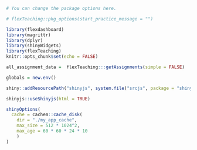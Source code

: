```r
# You can change the package options here.

# flexTeaching::pkg_options(start_practice_message = "")

```

```r
library(flexdashboard)
library(magrittr)
library(dplyr)
library(shinyWidgets)
library(flexTeaching)
knitr::opts_chunk$set(echo = FALSE)

all_assignment_data =  flexTeaching:::getAssignments(simple = FALSE)

globals = new.env()
```

```r
shiny::addResourcePath("shinyjs", system.file("srcjs", package = "shinyjs"))
```

```r
shinyjs::useShinyjs(html = TRUE)
```
<script src="shinyjs/inject.js"></script>

```r
shinyOptions(
  cache = cachem::cache_disk(
    dir = "./my_app_cache",
    max_size = 512 * 1024^2,
    max_age = 60 * 60 * 24 * 10
    )
)
```
